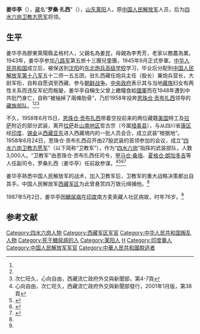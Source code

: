 {{noteTA
|G1=Military
}}
'''姜华亭'''（{{bd|1911年|？|1987年|5月2日}}），[[藏语|藏]]名“'''罗桑·扎西'''”（{{bo|z=བློ་བཟང་བཀྲ་ཤིས་|w=blo bzang bkra shis}}），[[山东|山东]][[莱阳|莱阳]]人，原[[中国人民解放军|中国人民解放军]]人员，后为[[四水六岗卫教志愿军|四水六岗卫教志愿军]]将领。

==生平==
姜华亭為膠東萊陽縣孟格村人，父親名為姜昆，母親為李秀芳，老家以務農為業。1943年，姜华亭参加[[八路军|八路军]]第五旅十三團兒童團，1945年9月正式參軍。[[中华人民共和国|中华人民共和国]]成立后，被保送到[[沈阳|沈阳]]的[[中国人民解放军沈阳高级炮兵学校|东北炮兵高级学校]]学习，毕业后分配到[[中国人民解放军第十八军|中国人民解放军第十八军]]五十二师一五五团，驻扎西藏任炮兵主任（股长）兼炮兵营长，大尉军衔，自称自愿调至西藏、参与[[朝鲜战争|朝鲜战争]]。[[中华人民共和国中央政府|中央政府]]表示其与当地[[藏族|藏族]]妇女有两性关系而违反军纪而叛變，姜华亭自稱生父曾上繳糧食給[[中華民國國軍|國軍]]而在1948年遭到中共批鬥身亡，自称“被抽掉了兩條肋骨”，乃於1958年投奔[[恩珠仓·贡布扎西|恩珠仓·贡布扎西]]领导的[[四水六岗|藏族部队]]。<ref name="gao" /><ref name="zgds" /><ref>次仁旺久，心向自由，西藏流亡政府外交與新聞部，第4-7頁</ref>{{Primary source-inline|reason=“心向自由”系记载传主自述的一次文献|date=2021年2月23日}}

不久，1958年6月15日，[[恩珠仓·贡布扎西|恩珠仓·贡布扎西]]带着空投前来的两位藏籍[[美国|美国]]特工及[[拉萨|拉萨]]附近的部分武装，离开[[拉萨|拉萨]]赴[[山南地区|山南地区]]哲古宗（今属[[措美县|措美县]]），与从四川省[[康区|康区]]经[[印度|印度]]、[[锡金|锡金]]从[[西藏|西藏]][[亚东县|亚东]]进入西藏境内的一批人员会合，成立武装“根据地”。1958年6月24日，恩珠仓·贡布扎西召开由27股武装的首领参加的会议，成立“[[四水六岗卫教志愿军|四水六岗卫教志愿军]]”（以下简称“卫教军”），作为“[[四水六岗|四水六岗]]”指挥的武装部队，人数3,000人。“卫教军”由恩珠仓·贡布扎西任司令，[[甲马仓·桑培|甲马仓·桑培]]、[[夏格仓·朗加多吉|夏格仓·朗加多吉]]等人任副司令，罗桑扎西（姜华亭）任前敌参谋。<ref>心向自由，次仁旺久，西藏流亡政府外交與新聞部發行，2001年1月版，第38頁</ref><ref name="zgds">{{Cite web |url=http://tibet.news.cn/szts/2009-05/20/content_16579561.htm |title=解放西藏史 第六章 第六节 西藏局部叛乱加剧和中央的方针，中共党史出版社，2008年 |access-date=2015-04-14 |archive-date=2014-05-18 |archive-url=https://web.archive.org/web/20140518212259/http://tibet.news.cn/szts/2009-05/20/content_16579561.htm |dead-url=yes }}</ref><ref name="gao">{{Cite web |url=http://jjzd.gygov.gov.cn/gyszx/724800315592802304/20080918/118490.html |title=高志华，西藏和平解放及西藏平叛，贵阳文史2008年第5期 |access-date=2015-04-14 |archive-date=2015-04-14 |archive-url=https://web.archive.org/web/20150414064140/http://jjzd.gygov.gov.cn/gyszx/724800315592802304/20080918/118490.html |dead-url=yes }}</ref><ref>{{Cite web |title=达赖集团的武装组织“四水六岗卫教军”，凤凰网，2008-04-14 |url=http://news.ifeng.com/photo/news/200804/0414_1397_490608_1.shtml |accessdate=2015-04-14 |dead-url=no |archive-date=2015-04-14 |archive-url=https://web.archive.org/web/20150414094746/http://news.ifeng.com/photo/news/200804/0414_1397_490608_1.shtml }}</ref>

姜华亭熟悉中国人民解放军的战术，加入卫教军后，卫教军的重大战略决策都出自其手。中国人民解放军[[西藏军区|西藏军区]]为此曾悬赏四万银元缉捕他。<ref name=gao/>

1987年5月2日，姜华亭因[[糖尿病|糖尿病]]在[[印度|印度]]南方麦索藏人社区病故，时年76岁。<ref name=gao/>

==参考文献==
{{Reflist|2}}

{{DEFAULTSORT:Jiang姜}}
[[Category:四水六岗人物|Category:四水六岗人物]]
[[Category:西藏军区军官|Category:西藏军区军官]]
[[Category:中华人民共和国叛乱人物|Category:中华人民共和国叛乱人物]]
[[Category:死于糖尿病的人|Category:死于糖尿病的人]]
[[Category:莱阳人|Category:莱阳人]]
[[Category:姜姓|H]]
[[Category:印度華人|Category:印度華人]]
[[Category:中国人民解放军军官|Category:中国人民解放军军官]]
[[Category:中華人民共和國脫逃者|Category:中華人民共和國脫逃者]]
